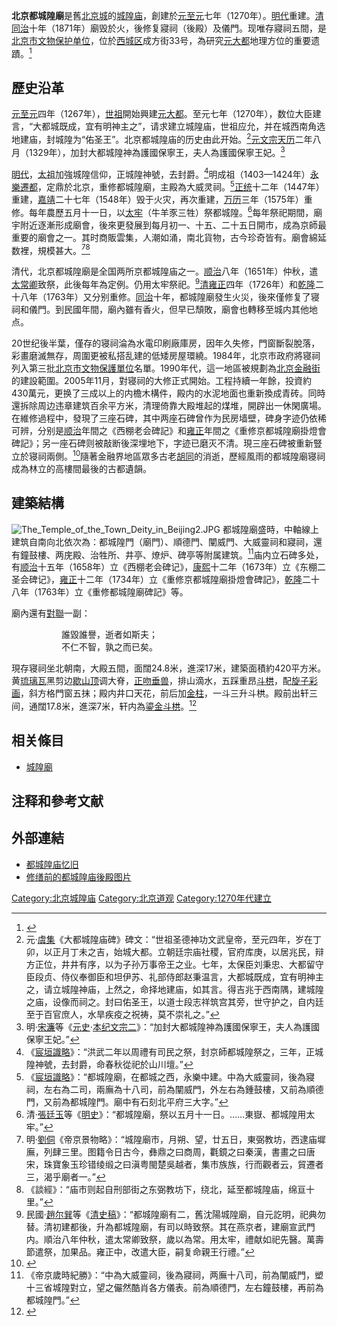 {{文物保护单位
| 级别 = 省级
| 省区市 = 北京市
| 图片 = [[File:The_Temple_of_the_Town_Deity_in_Beijing1.JPG|220px]]
| 名称 = 都城隍庙后殿（寝祠）
| 编号 = 3-12
| 分类 = 古建筑及历史纪念建筑物
| 时代 = [[清朝|清]]
| 所在 = [[北京市|北京市]][[西城区|西城区]]
| 登录 = 1984年
}}
'''北京都城隍廟'''是舊[[北京城池|北京城]]的[[城隍庙|城隍庙]]，創建於[[元朝|元]][[至元_(元世祖)|至元]]七年（1270年）。[[明代|明代]]重建。[[清|清]][[同治|同治]]十年（1871年）廟毁於火，後修复寢祠（後殿）及儀門。现唯存寢祠五間，是[[北京市文物保护单位|北京市文物保护单位]]，位於[[西城区|西城区]]成方街33号，為研究[[元大都|元大都]]地理方位的重要遗蹟。<ref name="">{{cite web | language =  | publisher = 北京文博——北京市文物局 | title = 北京市市级文物保护单位 | url = http://www.bjww.gov.cn/wbsj/bjwbdwDetail.htm | author =  | date =  | accessdate = 2009-06-30 }}</ref>

==歷史沿革==
[[元朝|元]][[至元_(元世祖)|至元]]四年（1267年），[[元世祖|世祖]]開始興建[[元大都|元大都]]。至元七年（1270年），数位大臣建言，“大都城既成，宜有明神主之”，请求建立城隍庙，世祖应允，并在城西南角选地建庙，封城隍为“佑圣王”。北京都城隍庙的历史由此开始。<ref>元·[[虞集|虞集]]《大都城隍庙碑》碑文：“世祖圣德神功文武皇帝，至元四年，岁在丁卯，以正月丁未之吉，始城大都。立朝廷宗庙社稷，官府库庚，以居兆民，辩方正位，井井有序，以为子孙万事帝王之业。七年，太保臣刘秉忠、大都留守臣段贞、侍仪奉御臣和坦伊苏、礼部侍郎赵秉温言，大都城既成，宜有明神主之，请立城隍神庙，上然之，命择地建庙，如其言。得吉兆于西南隅，建城隍之庙，设像而祠之。封曰佑圣王，以道士段志祥筑宫其旁，世守护之，自内廷至于百官庶人，水旱疾疫之祝祷，莫不崇礼之。”</ref>[[元文宗|元文宗]][[天历_(元文宗)|天历]]二年八月（1329年），加封大都城隍神為護國保寧王，夫人為護國保寧王妃。<ref>明·[[宋濂|宋濂]]等《[[元史|元史]]·[[s:元史/卷033|本纪文宗二]]》：“加封大都城隍神為護國保寧王，夫人為護國保寧王妃。”</ref>

[[明代|明代]]，[[朱元璋|太祖]]加強城隍信仰，正城隍神號，去封爵。<ref>《[[s:宸垣識略|宸垣識略]]》：“洪武二年以周禮有司民之祭，封京師都城隍祭之，三年，正城隍神號，去封爵，命春秋從祀於山川壇。”</ref>明成祖（1403—1424年）[[永樂遷都|永樂遷都]]，定鼎於北京，重修都城隍廟，主殿為大威灵祠。<ref>《[[s:宸垣識略|宸垣識略]]》：“都城隍廟，在都城之西，永樂中建。中為大威靈祠，後為寢祠，左右為二司，兩廡為十八司，前為闡威門，外左右為鍾鼓樓，又前為順德門，又前為都城隍門。廟中有石刻北平府三大字。”</ref>[[正统_(年号)|正统]]十二年（1447年）重建，[[嘉靖|嘉靖]]二十七年（1548年）毁于火灾，再次重建，[[万历|万历]]三年（1575年）重修。每年農歷五月十一日，以[[太牢|太牢]]（牛羊豕三牲）祭都城隍。<ref>清·[[張廷玉|張廷玉]]等《[[明史|明史]]》：“都城隍廟，祭以五月十一日。……東嶽、都城隍用太牢。”</ref>每年祭祀期間，廟宇附近逐漸形成廟會，後來更發展到每月初一、十五、二十五日開市，成為京師最重要的廟會之一。其时商販雲集，人潮如涌，南北貨物，古今珍奇皆有。廟會綿延数裡，規模甚大。<ref>明·[[劉侗|劉侗]]《帝京景物略》：“城隍廟市，月朔、望，廿五日，東弼教坊，西逮庙墀廡，列肆三里。图籍令日古今，彝鼎之曰商周，氍鏡之曰秦漢，書畫之曰唐宋，珠寶象玉珍错绫缎之曰滇粤閩楚吳越者，集市族族，行而觀者云，貿遷者三，渴乎廟者一。”</ref><ref>《談經》：“庙市则起自刑部街之东弼教坊下，绕北，延至都城隍庙，绵亘十里。”</ref>

清代，北京都城隍廟是全国两所京都城隍庙之一。[[顺治|顺治]]八年（1651年）仲秋，遣[[太常卿|太常卿]]致祭，此後每年為定例。仍用太牢祭祀。<ref>民國·[[趙尔巽|趙尔巽]]等《[[清史稿|清史稿]]》：“都城隍廟有二，舊沈陽城隍廟，自元訖明，祀典勿替。清初建都後，升為都城隍廟，有司以時致祭。其在燕京者，建廟宣武門内。順治八年仲秋，遣太常卿致祭，歲以為常。用太牢，禮献如祀先醫。萬壽節遣祭，加果品。雍正中，改遣大臣，嗣复命親王行禮。”</ref>[[清|清]][[雍正|雍正]]四年（1726年）和[[乾隆|乾隆]]二十八年（1763年）又分别重修。[[同治|同治]]十年，都城隍廟發生火災，後來僅修复了寝祠和儀門。到民國年間，廟內雖有香火，但早已頹敗，廟會也轉移至城内其他地点。

20世纪後半葉，僅存的寝祠淪為水電印刷廠庫房，因年久失修，門窗斷裂脫落，彩畫磨滅無存，周圍更被私搭乱建的低矮房屋環繞。1984年，北京市政府將寝祠列入第三批[[北京市文物保護單位|北京市文物保護單位]]名單。1990年代，這一地區被規劃為[[北京金融街|北京金融街]]的建設範圍。2005年11月，對寝祠的大修正式開始。工程持續一年餘，投資約430萬元，更换了三成以上的内檐木構件，殿内的水泥地面也重新換成青砖。同時還拆除周边违章建筑百余平方米，清理倚靠大殿堆起的煤堆，開辟出一休閑廣場。在維修過程中，發現了三座石碑，其中两座石碑曾作为民房墙壁，碑身字迹仍依稀可辨，分别是[[顺治|顺治]]年間之《西棚老会碑記》和[[雍正|雍正]]年間之《重修京都城隍廟掛燈會碑記》；另一座石碑则被敲断後深埋地下，字迹已磨灭不清。現三座石碑被重新豎立於寝祠兩側。<ref>{{cite web | language =  | publisher = 北京日报 | title = 都城隍庙百年大修竣工 共投入430余万元 | url = http://www.beijing.gov.cn/ggfw/tzz/tzdt/t738600.htm | author =  | date = 2007-03-02 | accessdate = 2009-06-30 | deadurl = yes | archiveurl = https://web.archive.org/web/20150402135822/http://www.beijing.gov.cn/ggfw/tzz/tzdt/t738600.htm | archivedate = 2015-04-02 }}</ref>隨著金融界地區眾多古老[[胡同|胡同]]的消逝，歷經風雨的都城隍廟寝祠成為林立的高樓間最後的古都遺韻。

==建築結構==
[[File:The_Temple_of_the_Town_Deity_in_Beijing2.JPG|thumb]]
都城隍廟盛時，中軸線上建筑自南向北依次為：都城隍門（廟門）、順德門、闡威門、大威靈祠和寢祠，還有鐘鼓樓、两庑殿、治牲所、井亭、燎炉、碑亭等附属建筑。<ref>《帝京歲時紀勝》：“中為大威靈祠，後為寢祠，两廡十八司，前為闡威門，塑十三省城隍對立，望之儼然酷肖各方儀表。前為順德門，左右鐘鼓樓，再前為都城隍門。”</ref>庙内立石碑多处，有[[顺治|顺治]]十五年（1658年）立《西棚老会碑记》，[[康熙|康熙]]十二年（1673年）立《东棚二圣会碑记》，[[雍正|雍正]]十二年（1734年）立《重修京都城隍廟掛燈會碑記》，[[乾隆|乾隆]]二十八年（1763年）立《重修都城隍廟碑記》等。

廟內還有[[對聯|對聯]]一副：<!---具體位置不詳，還待添加--->

::誰毀誰譽，逝者如斯夫；
::不仁不智，孰之而已矣。

現存寝祠坐北朝南，大殿五間，面闊24.8米，進深17米，建築面積約420平方米。黄[[琉璃瓦|琉璃瓦]]黑剪边[[歇山顶|歇山顶]]调大脊，[[正吻|正吻]][[垂兽|垂兽]]，排山滴水，五踩重昂[[斗栱|斗栱]]，配[[旋子彩画|旋子彩画]]，斜方格門窗五抹；殿内井口天花，前后加[[金柱|金柱]]，一斗三升斗栱。殿前出轩三间，通闊17.8米，進深7米，轩内為[[鎏金|鎏金]][[斗栱|斗栱]]。<ref>{{cite web| language =| publisher =中國網| title =北京道教活动场所：都城隍庙| url =http://www.china.com.cn/sport/zhuanti/2008ay/2008-07/13/content_16000040.htm| author =| date =| accessdate =2009-06-30}}{{dead link|date=2017年11月 |bot=InternetArchiveBot |fix-attempted=yes }}</ref>

==相关條目==
*[[城隍廟|城隍廟]]

==注释和參考文献==
{{reflist|2}}

==外部連結==
*[https://web.archive.org/web/20090728180624/http://www.beijingww.com/221/2007/09/10/22@37284.htm 都城隍庙忆旧]
*[http://www.yocity.cn/View/detail/view_Intro.aspx?ViewGuid=2D6495EA-9F66-48CA-9581-885685AACA58 修缮前的都城隍庙後殿图片]{{dead link|date=2017年11月 |bot=InternetArchiveBot |fix-attempted=yes }}

{{北京市境内的城隍庙}}
{{老北京城}}
{{北京市文物保护单位}}

[[Category:北京城隍庙|Category:北京城隍庙]]
[[Category:北京道观|Category:北京道观]]
[[Category:1270年代建立|Category:1270年代建立]]